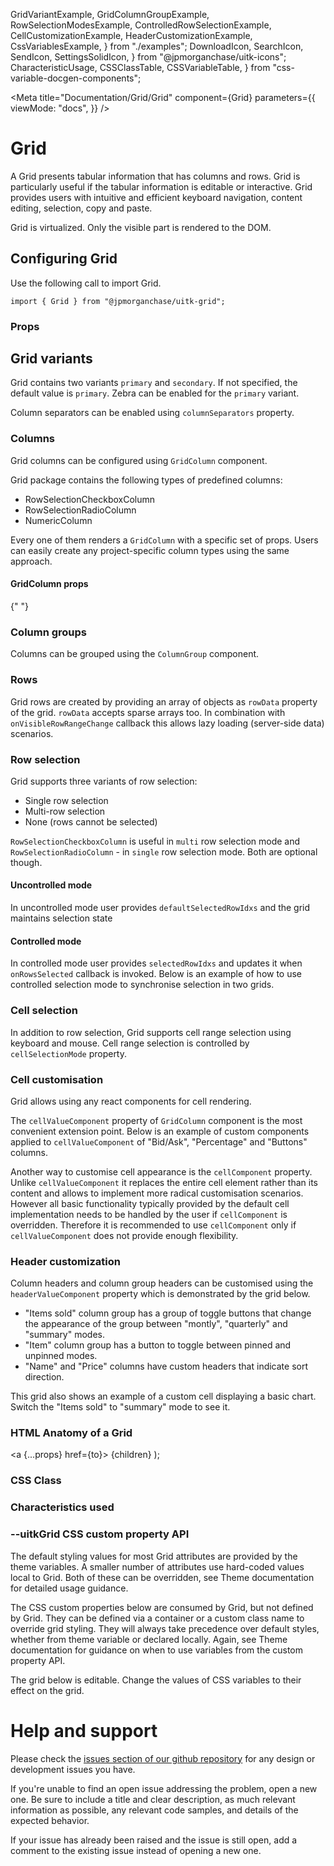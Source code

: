   GridVariantExample,
  GridColumnGroupExample,
  RowSelectionModesExample,
  ControlledRowSelectionExample,
  CellCustomizationExample,
  HeaderCustomizationExample,
  CssVariablesExample,
} from "./examples";
  DownloadIcon,
  SearchIcon,
  SendIcon,
  SettingsSolidIcon,
} from "@jpmorganchase/uitk-icons";
  CharacteristicUsage,
  CSSClassTable,
  CSSVariableTable,
} from "css-variable-docgen-components";

<Meta
  title="Documentation/Grid/Grid"
  component={Grid}
  parameters={{
    viewMode: "docs",
  }}
/>

# Grid

A Grid presents tabular information that has columns and rows.
Grid is particularly useful if the tabular information is editable or interactive.
Grid provides users with intuitive and efficient keyboard navigation, content editing, selection, copy and paste.

Grid is virtualized. Only the visible part is rendered to the DOM.

## Configuring Grid

Use the following call to import Grid.

```
import { Grid } from "@jpmorganchase/uitk-grid";
```

### Props

<ArgsTable of={Grid} />

## Grid variants

Grid contains two variants `primary` and `secondary`. If not specified, the default value is `primary`.
Zebra can be enabled for the `primary` variant.

Column separators can be enabled using `columnSeparators` property.

<Canvas>
  <Story name="Grid Variants" decorators={[withFlexGap]}>
    <GridVariantExample />
  </Story>
</Canvas>

### Columns

Grid columns can be configured using `GridColumn` component.

Grid package contains the following types of predefined columns:

- RowSelectionCheckboxColumn
- RowSelectionRadioColumn
- NumericColumn

Every one of them renders a `GridColumn` with a specific set of props.
Users can easily create any project-specific column types using the same approach.

#### GridColumn props

<ArgsTable of={GridColumn} />{" "}

### Column groups

Columns can be grouped using the `ColumnGroup` component.

<Canvas>
  <Story name="Grid with grouped columns" decorators={[withFlexGap]}>
    <GridColumnGroupExample />
  </Story>
</Canvas>

### Rows

Grid rows are created by providing an array of objects as `rowData` property of the grid.
`rowData` accepts sparse arrays too.
In combination with `onVisibleRowRangeChange` callback this allows lazy loading (server-side data) scenarios.

### Row selection

Grid supports three variants of row selection:

- Single row selection
- Multi-row selection
- None (rows cannot be selected)

`RowSelectionCheckboxColumn` is useful in `multi` row selection mode and `RowSelectionRadioColumn` - in `single` row selection mode.
Both are optional though.

#### Uncontrolled mode

In uncontrolled mode user provides `defaultSelectedRowIdxs` and the grid maintains selection state

<Canvas>
  <Story name="Grid row selection modes" decorators={[withFlexGap]}>
    <RowSelectionModesExample />
  </Story>
</Canvas>

#### Controlled mode

In controlled mode user provides `selectedRowIdxs` and updates it when `onRowsSelected` callback is invoked.
Below is an example of how to use controlled selection mode to synchronise selection in two grids.

<Canvas>
  <Story name="Grid row selection controlled mode" decorators={[withFlexGap]}>
    <ControlledRowSelectionExample />
  </Story>
</Canvas>

### Cell selection

In addition to row selection, Grid supports cell range selection using keyboard and mouse.
Cell range selection is controlled by `cellSelectionMode` property.

### Cell customisation

Grid allows using any react components for cell rendering.

The `cellValueComponent` property of `GridColumn` component is the most convenient extension point. 
Below is an example of custom components applied to `cellValueComponent` of "Bid/Ask", "Percentage" and "Buttons" columns.

<Canvas>
  <Story name="Cell customization" decorators={[withFlexGap]}>
    <CellCustomizationExample />
  </Story>
</Canvas>

Another way to customise cell appearance is the `cellComponent` property.
Unlike `cellValueComponent` it replaces the entire cell element rather than its content and allows to implement more radical customisation scenarios.
However all basic functionality typically provided by the default cell implementation needs to be handled by the user if `cellComponent` is overridden.
Therefore it is recommended to use `cellComponent` only if `cellValueComponent` does not provide enough flexibility. 

### Header customization

Column headers and column group headers can be customised using the `headerValueComponent` property which is demonstrated by the grid below. 
- "Items sold" column group has a group of toggle buttons that change the appearance of the group between "montly", "quarterly" and "summary" modes.
- "Item" column group has a button to toggle between pinned and unpinned modes.
- "Name" and "Price" columns have custom headers that indicate sort direction.

This grid also shows an example of a custom cell displaying a basic chart. Switch the "Items sold" to "summary" mode to see it.

<Canvas>
  <Story name="Header customization" decorators={[withFlexGap]}>
    <HeaderCustomizationExample />
  </Story>
</Canvas>

### HTML Anatomy of a Grid

  <a {...props} href={to}>
    {children}
  </a>
);

### CSS Class

<CSSClassTable of={Grid} />

### Characteristics used

<CharacteristicUsage of={Grid} />

### --uitkGrid CSS custom property API

The default styling values for most Grid attributes are provided by the theme variables. A smaller number of attributes
use hard-coded values local to Grid. Both of these can be overridden, see Theme documentation for detailed usage guidance.

The CSS custom properties below are consumed by Grid, but not defined by Grid. They can be defined via a container or
a custom class name to override grid styling. They will always take precedence over default styles, whether from theme variable
or declared locally. Again, see Theme documentation for guidance on when to use variables from the custom property API.

The grid below is editable. Change the values of CSS variables to their effect on the grid.

<Canvas>
  <Story name="CSS variables customization" decorators={[withFlexGap]}>
    <CssVariablesExample />
  </Story>
</Canvas>

# Help and support

Please check the [issues section of our github repository](https://github.com/jpmorganchase/uitk/issues) for any design or development issues you have.

If you're unable to find an open issue addressing the problem, open a new one. Be sure to include a title and clear description, as much relevant information as possible, any relevant code samples, and details of the expected behavior.

If your issue has already been raised and the issue is still open, add a comment to the existing issue instead of opening a new one.
